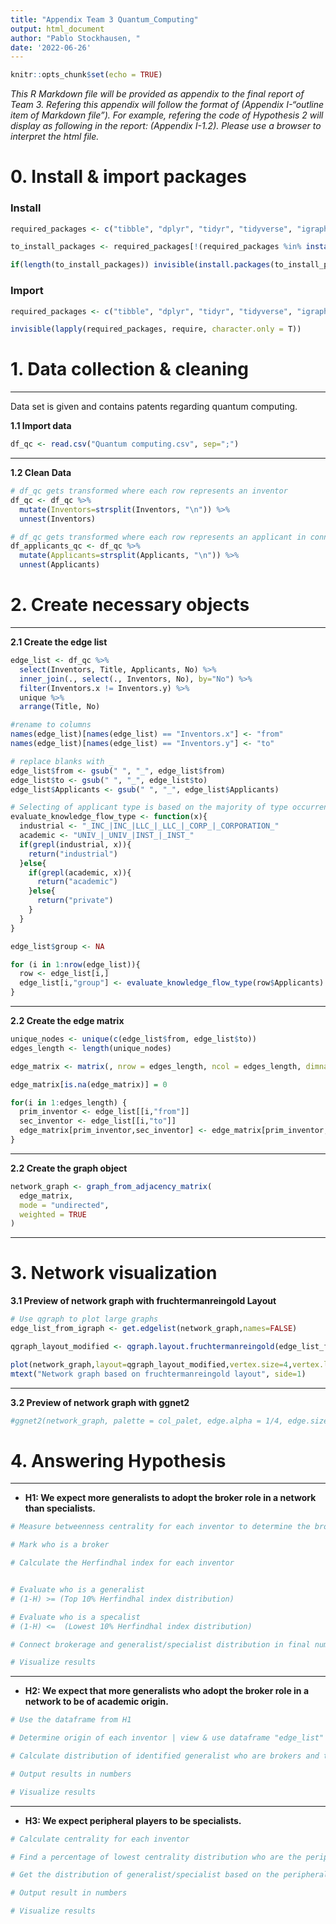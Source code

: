 ```yaml
---
title: "Appendix Team 3 Quantum_Computing"
output: html_document
author: "Pablo Stockhausen, "
date: '2022-06-26'
---
```


```r
knitr::opts_chunk$set(echo = TRUE)
```

_This R Markdown file will be provided as appendix to the final report of Team 3. Refering this appendix will follow the format of (Appendix I-"outline item of Markdown file"). For example, refering the code of Hypothesis 2 will display as following in the report: (Appendix I-1.2). Please use a browser to interpret the html file._

# 0. Install & import packages

### Install

```r
required_packages <- c("tibble", "dplyr", "tidyr", "tidyverse", "igraph", "qgraph", "stringr", "ggplot2", "visNetwork", "GGally", "network", "sna", "scales", "intergraph")

to_install_packages <- required_packages[!(required_packages %in% installed.packages()[,"Package"])]

if(length(to_install_packages)) invisible(install.packages(to_install_packages))
```

### Import

```r
required_packages <- c("tibble", "dplyr", "tidyr", "tidyverse", "igraph", "qgraph", "stringr", "ggplot2", "visNetwork", "GGally", "network", "sna", "scales", "intergraph")

invisible(lapply(required_packages, require, character.only = T))
```

# 1. Data collection & cleaning

---

Data set is given and contains patents regarding quantum computing.

**1.1 Import data**

```r
df_qc <- read.csv("Quantum computing.csv", sep=";")
```

---

**1.2 Clean Data**
```r
# df_qc gets transformed where each row represents an inventor
df_qc <- df_qc %>% 
  mutate(Inventors=strsplit(Inventors, "\n")) %>% 
  unnest(Inventors)

# df_qc gets transformed where each row represents an applicant in connection with each inventor
df_applicants_qc <- df_qc %>%
  mutate(Applicants=strsplit(Applicants, "\n")) %>% 
  unnest(Applicants)
```

# 2. Create necessary objects

---

**2.1 Create the edge list**

```r
edge_list <- df_qc %>%
  select(Inventors, Title, Applicants, No) %>%
  inner_join(., select(., Inventors, No), by="No") %>%
  filter(Inventors.x != Inventors.y) %>%
  unique %>%
  arrange(Title, No)

#rename to columns
names(edge_list)[names(edge_list) == "Inventors.x"] <- "from"
names(edge_list)[names(edge_list) == "Inventors.y"] <- "to"

# replace blanks with _
edge_list$from <- gsub(" ", "_", edge_list$from)
edge_list$to <- gsub(" ", "_", edge_list$to)
edge_list$Applicants <- gsub(" ", "_", edge_list$Applicants)

# Selecting of applicant type is based on the majority of type occurrences
evaluate_knowledge_flow_type <- function(x){
  industrial <- "_INC_|INC_|LLC_|_LLC_|_CORP_|_CORPORATION_"
  academic <- "UNIV_|_UNIV_|INST_|_INST_"
  if(grepl(industrial, x)){
    return("industrial")
  }else{
    if(grepl(academic, x)){
      return("academic")
    }else{
      return("private")
    }
  }
}

edge_list$group <- NA

for (i in 1:nrow(edge_list)){
  row <- edge_list[i,]
  edge_list[i,"group"] <- evaluate_knowledge_flow_type(row$Applicants)
}
```

---

**2.2 Create the edge matrix**
```r
unique_nodes <- unique(c(edge_list$from, edge_list$to))
edges_length <- length(unique_nodes)

edge_matrix <- matrix(, nrow = edges_length, ncol = edges_length, dimnames = list(unique_nodes, unique_nodes))

edge_matrix[is.na(edge_matrix)] = 0

for(i in 1:edges_length) {
  prim_inventor <- edge_list[[i,"from"]]
  sec_inventor <- edge_list[[i,"to"]]
  edge_matrix[prim_inventor,sec_inventor] <- edge_matrix[prim_inventor,sec_inventor] + 1 
}

```

---

**2.2 Create the graph object**
```r
network_graph <- graph_from_adjacency_matrix(
  edge_matrix,
  mode = "undirected",
  weighted = TRUE
)
```

---

# 3. Network visualization

**3.1 Preview of network graph with fruchtermanreingold Layout**

```r
# Use qgraph to plot large graphs
edge_list_from_igraph <- get.edgelist(network_graph,names=FALSE)

qgraph_layout_modified <- qgraph.layout.fruchtermanreingold(edge_list_from_igraph,vcount=vcount(network_graph), area=8*(vcount(network_graph)^2),repulse.rad=(vcount(network_graph)^3.1))

plot(network_graph,layout=qgraph_layout_modified,vertex.size=4,vertex.label=NA)
mtext("Network graph based on fruchtermanreingold layout", side=1)
```

---

**3.2 Preview of network graph with ggnet2**

```r
#ggnet2(network_graph, palette = col_palet, edge.alpha = 1/4, edge.size="weight", #size ="outdegree", max_size = 4, size.cut=3) + coord_equal()
```

# 4. Answering Hypothesis

---

* **H1: We expect more generalists to adopt the broker role in a network than specialists.**

```r
# Measure betweenness centrality for each inventor to determine the brokerage

# Mark who is a broker

# Calculate the Herfindhal index for each inventor


# Evaluate who is a generalist
# (1-H) >= (Top 10% Herfindhal index distribution)

# Evaluate who is a specalist
# (1-H) <=  (Lowest 10% Herfindhal index distribution)

# Connect brokerage and generalist/specialist distribution in final numbers

# Visualize results

```

---

* **H2: We expect that more generalists who adopt the broker role in a network to be of academic origin.**

```r
# Use the dataframe from H1

# Determine origin of each inventor | view & use dataframe "edge_list"

# Calculate distribution of identified generalist who are brokers and the applicant type

# Output results in numbers

# Visualize results

```

---

* **H3: We expect peripheral players to be specialists.**

```r
# Calculate centrality for each inventor

# Find a percentage of lowest centrality distribution who are the peripheral players

# Get the distribution of generalist/specialist based on the peripheral players

# Output result in numbers

# Visualize results

```